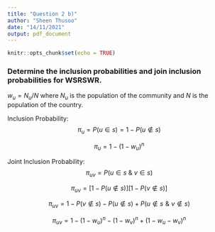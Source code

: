 ```yaml
---
title: "Question 2 b)"
author: "Sheen Thusoo"
date: "14/11/2021"
output: pdf_document
---
```


```r
knitr::opts_chunk$set(echo = TRUE)
```

### Determine the inclusion probabilities and join inclusion probabilities for WSRSWR.

$w_u=N_u/N$ where $N_u$ is the population of the community and $N$ is the population of the country.

Inclusion Probability:
$$
\pi_u = P(u \in s) = 1 - P(u \notin s)
$$


$$
\pi_u = 1 - (1 - w_u)^n
$$


Joint Inclusion Probability:
$$
\pi_{uv} = P(u \in s \text{  } \& \text{  } v \in s)
$$


$$
\pi_{uv} = \left[1 - P(u \notin s)\right]\left[1 - P(v \notin s)\right]
$$


$$
\pi_{uv} = 1 - P(v \notin s) - P(u \notin s) + P(u \notin s \, \, \& \, \, v \notin s)
$$



$$
\pi_{uv} = 1 - (1- w_u)^n - (1- w_v)^n + (1- w_u - w_v)^n
$$